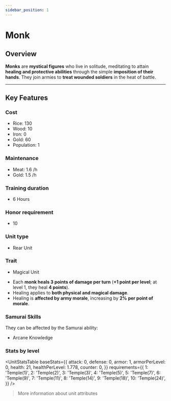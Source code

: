 ```yaml
---
sidebar_position: 1
---
```



# Monk

## Overview

**Monks** are **mystical figures** who live in solitude, meditating to attain **healing and protective abilities** through the simple **imposition of their hands**. They join armies to **treat wounded soldiers** in the heat of battle.  

---

## Key Features

### Cost
- Rice: 130  
- Wood: 10  
- Iron: 0  
- Gold: 60  
- Population: 1

### Maintenance
- Meat: 1.6 /h  
- Gold: 1.5 /h

### Training duration
- 6 Hours

### Honor requirement
- 10

### Unit type
- <Link to="../#rear-units">Rear Unit</Link>

### Trait
- <Link to="../#magical-units">Magical Unit</Link>

<Admonition type="tip" title="Healing Effect">
  <ul>
    <li>Each <strong>monk heals 3 points of damage per turn</strong> (<strong>+1 point per level</strong>; at level 1, they heal <strong>4 points</strong>).</li>
    <li>Healing applies to <strong>both physical and magical damage</strong>.</li>
    <li>Healing is <strong>affected by army morale</strong>, increasing by <strong>2% per point of morale</strong>.</li>
  </ul>
</Admonition>

### Samurai Skills  
They can be affected by the Samurai ability:  
- <Link to="../../samurais/knowledge-skills#arcane-knowledge">Arcane Knowledge</Link>

### Stats by level

<UnitStatsTable
  baseStats={{
    attack: 0,
    defense: 0,
    armor: 1,
    armorPerLevel: 0,
    health: 21,
    healthPerLevel: 1.778,
    counter: 0,
  }}
  requirements={{
    1: 'Temple(1)',
    2: 'Temple(2)',
    3: 'Temple(3)',
    4: 'Temple(5)',
    5: 'Temple(7)',
    6: 'Temple(9)',
    7: 'Temple(11)',
    8: 'Temple(14)',
    9: 'Temple(18)',
    10: 'Temple(24)',
  }}
/>

> <Link to="../#attributes">More information about unit attributes</Link>
